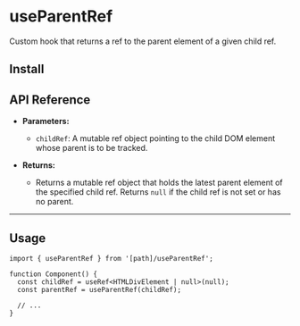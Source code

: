 
# useParentRef

Custom hook that returns a ref to the parent element of a given child ref.

## Install

<FileSource path="@/foundations/hooks/useParentRef" />

## API Reference

- **Parameters:**

  - `childRef`: A mutable ref object pointing to the child DOM element whose parent is to be tracked.

- **Returns:**
  - Returns a mutable ref object that holds the latest parent element of the specified child ref. Returns `null` if the child ref is not set or has no parent.

---

## Usage

```tsx copy
import { useParentRef } from '[path]/useParentRef';

function Component() {
  const childRef = useRef<HTMLDivElement | null>(null);
  const parentRef = useParentRef(childRef);

  // ...
}
```
